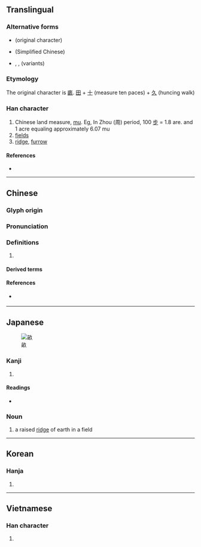 {{character info/new}}
{{also|亩}}
==Translingual==

===Alternative forms===
* {{l|mul|畞}} (original character)
* {{l|mul|亩}} (Simplified Chinese)
* {{l|mul|畒}}, {{l|mul|畆}}, {{l|mul|畮}} (variants)

===Etymology===
The original character is [[畞]]. [[田]] + [[十]] (measure ten paces) + [[久]] (huncing walk)

===Han character===
{{Han char|rn=102|rad=田|as=05|sn=10|four=07680|canj=YWNO|ids=⿰亩久}}

# Chinese land measure, [[mu]]. Eg, In Zhou (周) period, 100 [[步]] = 1.8 are. and 1 acre equaling approximately 6.07 mu
# [[field]]s
# [[ridge]], [[furrow]]

====References====
* {{Han ref|kx=0761.140|dkj=21815|dj=1171.060|hdz=42538.030|uh=755D|ud=30045|bh=AF61|bd=44897}}

----

==Chinese==
{{zh-forms|s=亩}}

===Glyph origin===
{{Han etym}}

===Pronunciation===
{{zh-pron
|m=mǔ
|m-s=mong3
|c=mau5
|h=pfs=méu
|mn=bó͘
|mc=
|oc=y
|ma=
|cat=cls,n
}}

===Definitions===
{{zh-hanzi}}

# {{rfdef|lang=zh}}

====Derived terms====
{{zh-der|畝把兩畝|畝把二畝|壟畝之臣|南畝|市畝|十畝之間|一畝之宮|地畝|公畝|畎畝下才|畎畝|畎畝之中|畝鍾|畝丘|英畝|隴畝}}

====References====
* {{q|Min Nan}} {{thcwdq|畝}}

----

==Japanese==
[[File:Une(Japanese)(ridge)- between plowed furrows-1.JPG|thumb|畝]]
===Kanji===
{{ja-kanji|grade=c|rs=田05}}

# {{defn|lang=ja|sort=田05}}

====Readings====
* {{ja-readings|goon=[[む]] (mu), [[も]] (mo)|kanon=[[ぼう]] (bō)|kanyoon=[[ほ]] (ho)|kun=[[せ]] (se), [[うね]] (une)}}
===Noun===
{{ja-noun|うね}}
# a raised [[ridge]] of earth in a field

----

==Korean==

===Hanja===
{{ko-hanja|hangeul=[[무]]|eumhun=|rv=mu|mr=mu|y=mu}}

# {{defn|lang=ko|sort=田05}}

----

==Vietnamese==

===Han character===
{{vi-hantu|[[mẫu]], [[mẩu]]|rs=田05}}

# {{defn|lang=vi}}